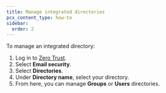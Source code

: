 ```yaml
---
title: Manage integrated directories
pcx_content_type: how-to
sidebar:
  order: 2
---
```


To manage an integrated directory:

1. Log in to [Zero Trust](https://one.dash.cloudflare.com/).
2. Select **Email security**.
3. Select **Directories**.
4. Under **Directory name**, select your directory.
5. From here, you can manage **Groups** or **Users** directories.